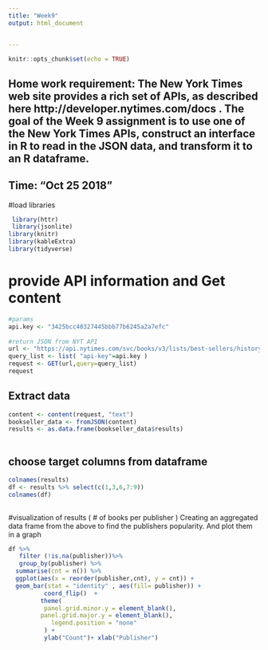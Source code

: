 ```yaml
---
title: "Week9"
output: html_document


---
```


```r
knitr::opts_chunk$set(echo = TRUE)
```
## Home work requirement: The New York Times web site provides a rich set of APIs, as described here http://developer.nytimes.com/docs . The goal of the Week 9 assignment is to use one of the New York Times APIs, construct an interface in R to read in the JSON data, and transform it to an R dataframe.

## Time: "Oct 25 2018"



#load libraries
```r
 library(httr)
 library(jsonlite)
library(knitr)
library(kableExtra)
library(tidyverse)
```

# provide API information and Get content 
```r
#params
api.key <- "3425bcc40327445bbb77b6245a2a7efc"
 
#return JSON from NYT API
url <- "https://api.nytimes.com/svc/books/v3/lists/best-sellers/history.json";
query_list <- list( "api-key"=api.key )
request <- GET(url,query=query_list)
request

```

## Extract data 

```r
content <- content(request, "text")
bookseller_data <- fromJSON(content)
results <- as.data.frame(bookseller_data$results)
 
```

## choose target columns from dataframe
```r
colnames(results)
df <- results %>% select(c(1,3,6,7:9))
colnames(df)
 
```

#visualization of results ( # of books per publisher )
Creating an aggregated data frame from the above to find the publishers popularity. And plot them in a graph
```r
df %>%
   filter (!is.na(publisher))%>%
   group_by(publisher) %>%
  summarise(cnt = n()) %>%
  ggplot(aes(x = reorder(publisher,cnt), y = cnt)) +
  geom_bar(stat = "identity" , aes(fill= publisher)) +
          coord_flip()  +
         theme(
          panel.grid.minor.y = element_blank(),
         panel.grid.major.y = element_blank(),
            legend.position = "none"
          ) +
          ylab("Count")+ xlab("Publisher")




```



```r
 
```


